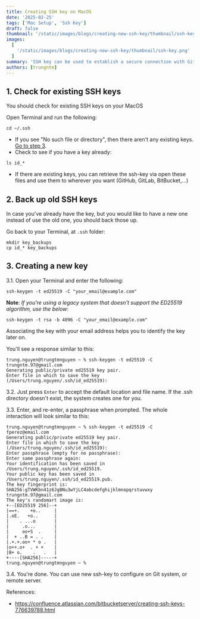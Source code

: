 ```yaml
---
title: Creating SSH key on MacOS
date: '2025-02-25'
tags: ['Mac Setup', 'Ssh Key']
draft: false
thumbnail: '/static/images/blogs/creating-new-ssh-key/thumbnail/ssh-key.png'
images:
  [
    '/static/images/blogs/creating-new-ssh-key/thumbnail/ssh-key.png'
  ]
summary: 'SSH key can be used to establish a secure connection with GitHub, GitLab, BitBucket, or access to a remote server. So, how can we create a ssh-key on your MacOS?'
authors: [trungntm]
---
```


## 1. Check for existing SSH keys

You should check for existing SSH keys on your MacOS

Open Terminal and run the following:

```
cd ~/.ssh
```

- If you see "No such file or directory", then there aren't any existing keys. [Go to step 3](#create-a-new-key).
- Check to see if you have a key already:

```
ls id_*
```

- If there are existing keys, you can retrieve the ssh-key via open these files and use them to wherever you want (GitHub, GitLab, BitBucket,...)

## 2. Back up old SSH keys

In case you've already have the key, but you would like to have a new one instead of use the old one, you should back those up.

Go back to your Terminal, at `.ssh` folder:

```
mkdir key_backups
cp id_* key_backups
```

## 3. Creating a new key

3.1. Open your Terminal and enter the following:

```
ssh-keygen -t ed25519 -C "your_email@example.com"
```

**Note**:  *If you're using a legacy system that doesn't support the ED25519 algorithm, use the below*:

```
ssh-keygen -t rsa -b 4096 -C "your_email@example.com"
```

Associating the key with your email address helps you to identify the key later on.

You'll see a response similar to this:

```
trung.nguyen@trungtmnguyen ~ % ssh-keygen -t ed25519 -C trungntm.97@gmail.com
Generating public/private ed25519 key pair.
Enter file in which to save the key (/Users/trung.nguyen/.ssh/id_ed25519):
```

3.2. Just press `Enter` to accept the default location and file name. If the .ssh directory doesn't exist, the system creates one for you.

3.3. Enter, and re-enter, a passphrase when prompted.
   The whole interaction will look similar to this:

```
trung.nguyen@trungtmnguyen ~ % ssh-keygen -t ed25519 -C fperez@email.com
Generating public/private ed25519 key pair.
Enter file in which to save the key (/Users/trung.nguyen/.ssh/id_ed25519):
Enter passphrase (empty for no passphrase):
Enter same passphrase again:
Your identification has been saved in /Users/trung.nguyen/.ssh/id_ed25519.
Your public key has been saved in /Users/trung.nguyen/.ssh/id_ed25519.pub.
The key fingerprint is:
SHA256:gTVWKbn41z6JgBNu3wYjLC4abcdefghijklmnopqrstuvwxy trungntm.97@gmail.com
The key's randomart image is:
+--[ED25519 256]--+
|==+.    +o..     |
|.oE.   +o..      |
|    . ...o       |
|     .o...       |
|     oo+S  .     |
|  + ..B = . .    |
|.+.+.oo+ * o .   |
|o++.o+  . + +    |
|B+ o.    .   .   |
+----[SHA256]-----+
trung.nguyen@trungtmnguyen ~ %
```

3.4. You're done. You can use new ssh-key to configure on Git system, or remote server.

References:
- https://confluence.atlassian.com/bitbucketserver/creating-ssh-keys-776639788.html
